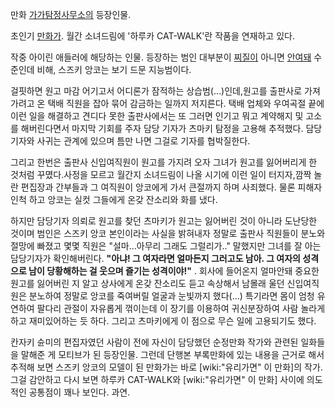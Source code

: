 만화 [[가가탐정사무소]]의 등장인물.

초인기 [[만화가]]. 월간 소녀드림에 '하루카 CAT-WALK'란 작품을 연재하고 있다.

작중 아이린 애들러에 해당하는 인물. 등장하는 범인 대부분이 [[찌질이]] 아니면 [[안여돼]] 수준인데 비해, 스즈키 앙코는 보기 드문 지능범이다. 

걸핏하면 원고 마감 어기고서 어디론가 잠적하는 상습범(…)인데,원고를 출판사로 가져가려고 온 택배 직원을 잡아 묶어 감금하는 일까지 저지른다. 택배 업체와 우여곡절 끝에 이런 일을 해결하고 견디다 못한 출판사에서는 또 그러면 인기고 뭐고 계약해지 및 고소를 해버린다면서 마지막 기회를 주자 담당 기자가 츠마키 탐정을 고용해 추적했다. 담당 기자와 사귀는 관계에 있으며 틈만 나면 그걸로 기자를 협박질한다.

그리고 한번은 출판사 신입여직원이 원고를 가지려 오자 그녀가 원고를 잃어버리게 한 것처럼 꾸몄다.사정을 모르고 월간지 소녀드림이 나올 시기에 이런 일이 터지자,깜짝 놀란 편집장과 간부들과 그 여직원이 앙코에게 가서 큰절까지 하며 사죄했다. 물론 피해자인척 하고 앙코는 실컷 그들에게 온갖 잔소리와 화를 냈다. 

하지만 담당기자 의뢰로 원고를 찾던 츠마키가 원고는 잃어버린 것이 아니라 도난당한 것이며 범인은 스즈키 앙코 본인이라는 사실을 밝혀내자 정말로 출판사 직원들이 분노와 절망에 빠졌고 몇몇 직원은 "설마...아무리 그래도 그럴리가.." 말했지만 그녀를 잘 아는 담당기자가 확인해버린다. '''"아냐! 그 여자라면 얼마든지 그러고도 남아. 그 여자의 성격으로 남이 당황해하는 걸 웃으며 즐기는 성격이야!"''' . 회사에 들어온지 얼마안돼 중요한 원고를 잃어버린 지 알고 상사에게 온갖 잔소리도 듣고 속상해서 남몰래 울던 신입여직원은 분노하여 정말로 앙코를 죽여버릴 얼굴과 눈빛까지 했다(...) 특기라면 몸이 엄청 유연하여 팔다리 관절이 자유롭게 꺾이는데 이 장기를 이용하여 귀신분장하여 사람 놀라게 하고 재미있어하는 듯 하다. 그리고 츠마키에게 이 점으로 무슨 일에 고용되기도 했다.


칸자키 슌미의 편집자였던 사람이 전에 자신이 담당했던 순정만화 작가와 관련된 일화들을 말해준 게 모티브가 된 등장인물. 그런데 단행본 부록만화에 있는 내용을 근거로 해서 추적해 보면 스즈키 앙코의 모델이 된 만화가는 바로 [wiki:"유리가면" 이 만화]의 작가. 그걸 감안하고 다시 보면 하루카 CAT-WALK와 [wiki:"유리가면" 이 만화] 사이에 의도적인 공통점이 꽤나 보인다. 과연.      
